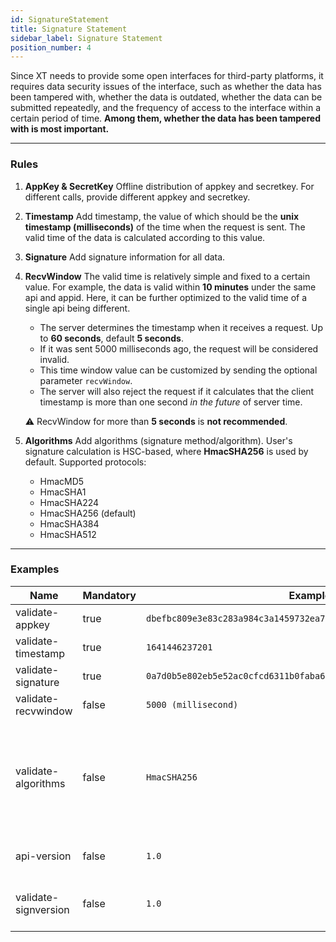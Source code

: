 ```yaml
---
id: SignatureStatement
title: Signature Statement
sidebar_label: Signature Statement
position_number: 4
---
```


Since XT needs to provide some open interfaces for third-party platforms, it requires data security issues of the interface, such as whether the data has been tampered with, whether the data is outdated, whether the data can be submitted repeatedly, and the frequency of access to the interface within a certain period of time. **Among them, whether the data has been tampered with is most important.**

---

### Rules

1. **AppKey & SecretKey** Offline distribution of appkey and secretkey. For different calls, provide different appkey and secretkey.

2. **Timestamp** Add timestamp, the value of which should be the **unix timestamp (milliseconds)** of the time when the request is sent. The valid time of the data is calculated according to this value.

3. **Signature** Add signature information for all data.

4. **RecvWindow** The valid time is relatively simple and fixed to a certain value. For example, the data is valid within **10 minutes** under the same api and appid. Here, it can be further optimized to the valid time of a single api being different.

   - The server determines the timestamp when it receives a request. Up to **60 seconds**, default **5 seconds**.
   - If it was sent 5000 milliseconds ago, the request will be considered invalid.
   - This time window value can be customized by sending the optional parameter `recvWindow`.
   - The server will also reject the request if it calculates that the client timestamp is more than one second _in the future_ of server time.

   ⚠️ RecvWindow for more than **5 seconds** is **not recommended**.

5. **Algorithms** Add algorithms (signature method/algorithm). User's signature calculation is HSC-based, where **HmacSHA256** is used by default. Supported protocols:
   - HmacMD5
   - HmacSHA1
   - HmacSHA224
   - HmacSHA256 (default)
   - HmacSHA384
   - HmacSHA512

---

### Examples

| Name | Mandatory | Example | Description |
| --- | --- | --- | --- |
| validate-appkey | true | `dbefbc809e3e83c283a984c3a1459732ea7db1360ca80c5c2c8867408d28cc83` |  |
| validate-timestamp | true | `1641446237201` |  |
| validate-signature | true | `0a7d0b5e802eb5e52ac0cfcd6311b0faba6e2503a9a8d1e2364b38617877574d` |  |
| validate-recvwindow | false | `5000 (millisecond)` |  |
| validate-algorithms | false | `HmacSHA256` | Default: HmacSHA256. Support: HmacMD5, HmacSHA1, HmacSHA224, HmacSHA256, HmacSHA384, HmacSHA512 |
| api-version | false | `1.0` | Reserved, API version number |
| validate-signversion | false | `1.0` | Reserved, signature version number |
